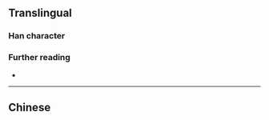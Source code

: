 {{also|𫝭}}
{{character info}}
==Translingual==

===Han character===
{{Han char|rn=38|rad=女|as=17|sn=20|four=|canj=VBCV|ids=⿰女嬰}}

===Further reading===
* {{Han ref|kx=0274.091|dkj=06896|dj=0542.290|hdz=21090.090|uh=5B46|ud=23366}}

----

==Chinese==
{{zh-see|嬰|a}}